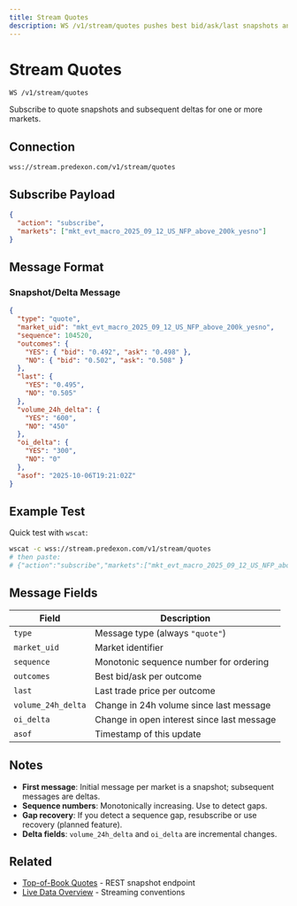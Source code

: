 ```yaml
---
title: Stream Quotes
description: WS /v1/stream/quotes pushes best bid/ask/last snapshots and deltas with monotonic sequence numbers.
---
```


# Stream Quotes

```
WS /v1/stream/quotes
```

Subscribe to quote snapshots and subsequent deltas for one or more markets.

## Connection

```
wss://stream.predexon.com/v1/stream/quotes
```

## Subscribe Payload

```json
{
  "action": "subscribe",
  "markets": ["mkt_evt_macro_2025_09_12_US_NFP_above_200k_yesno"]
}
```

## Message Format

### Snapshot/Delta Message

```json
{
  "type": "quote",
  "market_uid": "mkt_evt_macro_2025_09_12_US_NFP_above_200k_yesno",
  "sequence": 104520,
  "outcomes": {
    "YES": { "bid": "0.492", "ask": "0.498" },
    "NO": { "bid": "0.502", "ask": "0.508" }
  },
  "last": {
    "YES": "0.495",
    "NO": "0.505"
  },
  "volume_24h_delta": {
    "YES": "600",
    "NO": "450"
  },
  "oi_delta": {
    "YES": "300",
    "NO": "0"
  },
  "asof": "2025-10-06T19:21:02Z"
}
```

## Example Test

Quick test with `wscat`:

```bash
wscat -c wss://stream.predexon.com/v1/stream/quotes
# then paste:
# {"action":"subscribe","markets":["mkt_evt_macro_2025_09_12_US_NFP_above_200k_yesno"]}
```

## Message Fields

| Field | Description |
|-------|-------------|
| `type` | Message type (always `"quote"`) |
| `market_uid` | Market identifier |
| `sequence` | Monotonic sequence number for ordering |
| `outcomes` | Best bid/ask per outcome |
| `last` | Last trade price per outcome |
| `volume_24h_delta` | Change in 24h volume since last message |
| `oi_delta` | Change in open interest since last message |
| `asof` | Timestamp of this update |

## Notes

- **First message**: Initial message per market is a snapshot; subsequent messages are deltas.
- **Sequence numbers**: Monotonically increasing. Use to detect gaps.
- **Gap recovery**: If you detect a sequence gap, resubscribe or use recovery (planned feature).
- **Delta fields**: `volume_24h_delta` and `oi_delta` are incremental changes.

## Related

- [Top-of-Book Quotes](/pages/live-data/quotes) - REST snapshot endpoint
- [Live Data Overview](/pages/live-data/overview) - Streaming conventions
